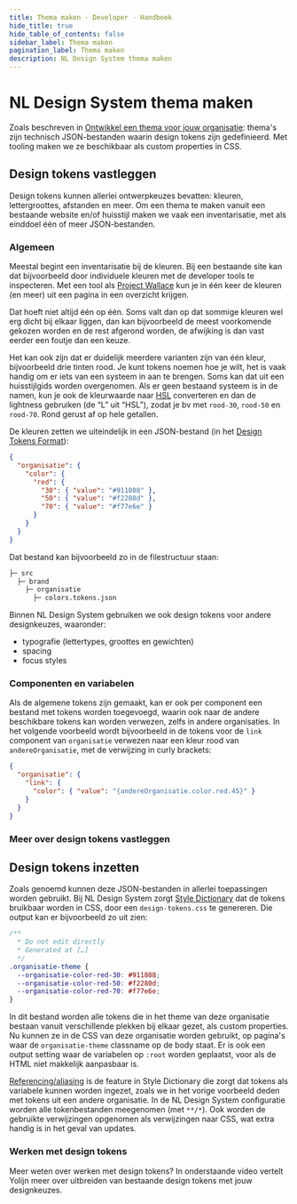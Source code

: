 ```yaml
---
title: Thema maken · Developer · Handboek
hide_title: true
hide_table_of_contents: false
sidebar_label: Thema maken
pagination_label: Thema maken
description: NL Design System thema maken
---
```



# NL Design System thema maken

Zoals beschreven in [Ontwikkel een thema voor jouw organisatie](/handboek/developer/aan-de-slag#ontwikkel-een-thema-voor-jouw-organisatie): thema's zijn technisch JSON-bestanden waarin design tokens zijn gedefinieerd. Met tooling maken we ze beschikbaar als custom properties in CSS.

## Design tokens vastleggen

Design tokens kunnen allerlei ontwerpkeuzes bevatten: kleuren, lettergroottes, afstanden en meer. Om een thema te maken vanuit een bestaande website en/of huisstijl maken we vaak een inventarisatie, met als einddoel één of meer JSON-bestanden.

### Algemeen

Meestal begint een inventarisatie bij de kleuren. Bij een bestaande site kan dat bijvoorbeeld door individuele kleuren met de developer tools te inspecteren. Met een tool als [Project Wallace](https://www.projectwallace.com/) kun je in één keer de kleuren (en meer) uit een pagina in een overzicht krijgen.

Dat hoeft niet altijd één op één. Soms valt dan op dat sommige kleuren wel erg dicht bij elkaar liggen, dan kan bijvoorbeeld de meest voorkomende gekozen worden en de rest afgerond worden, de afwijking is dan vast eerder een foutje dan een keuze.

Het kan ook zijn dat er duidelijk meerdere varianten zijn van één kleur, bijvoorbeeld drie tinten rood. Je kunt tokens noemen hoe je wilt, het is vaak handig om er iets van een systeem in aan te brengen. Soms kan dat uit een huisstijlgids worden overgenomen. Als er geen bestaand systeem is in de namen, kun je ook de kleurwaarde naar [HSL](https://hslpicker.com) converteren en dan de lightness gebruiken (de “L” uit “HSL”), zodat je bv met `rood-30`, `rood-50` en `rood-70`. Rond gerust af op hele getallen.

De kleuren zetten we uiteindelijk in een JSON-bestand (in het [Design Tokens Format](https://tr.designtokens.org/format/)):

```json title="colors.tokens.json"
{
  "organisatie": {
    "color": {
      "red": {
        "30": { "value": "#911808" },
        "50": { "value": "#f2280d" },
        "70": { "value": "#f77e6e" }
      }
    }
  }
}
```

Dat bestand kan bijvoorbeeld zo in de filestructuur staan:

```txt
├─ src
  ├─ brand
    ├─ organisatie
      ├─ colors.tokens.json
```

Binnen NL Design System gebruiken we ook design tokens voor andere designkeuzes, waaronder:

- typografie (lettertypes, groottes en gewichten)
- spacing
- focus styles

### Componenten en variabelen

Als de algemene tokens zijn gemaakt, kan er ook per component een bestand met tokens worden toegevoegd, waarin ook naar de andere beschikbare tokens kan worden verwezen, zelfs in andere organisaties. In het volgende voorbeeld wordt bijvoorbeeld in de tokens voor de `link` component van `organisatie` verwezen naar een kleur rood van `andereOrganisatie`, met de verwijzing in curly brackets:

```json title="link.tokens.json"
{
  "organisatie": {
    "link": {
      "color": { "value": "{andereOrganisatie.color.red.45}" }
    }
  }
}
```

### Meer over design tokens vastleggen

<VideoPlayer id="jSvjnU7oY5Y" title="Meer over design tokens vastleggen" />

## Design tokens inzetten

Zoals genoemd kunnen deze JSON-bestanden in allerlei toepassingen worden gebruikt. Bij NL Design System zorgt [Style Dictionary](https://styledictionary.com) dat de tokens bruikbaar worden in CSS, door een `design-tokens.css` te genereren. Die output kan er bijvoorbeeld zo uit zien:

```css title="dist/design-tokens.css"
/**
  * Do not edit directly
  * Generated at […]
  */
.organisatie-theme {
  --organisatie-color-red-30: #911808;
  --organisatie-color-red-50: #f2280d;
  --organisatie-color-red-70: #f77e6e;
}
```

In dit bestand worden alle tokens die in het theme van deze organisatie bestaan vanuit verschillende plekken bij elkaar gezet, als custom properties. Nu kunnen ze in de CSS van deze organisatie worden gebruikt, op pagina's waar de `organisatie-theme` classname op de body staat. Er is ook een output setting waar de variabelen op `:root` worden geplaatst, voor als de HTML niet makkelijk aanpasbaar is.

[Referencing/aliasing](https://github.com/amzn/style-dictionary/tree/main/examples/advanced/referencing_aliasing) is de feature in Style Dictionary die zorgt dat tokens als variabele kunnen worden ingezet, zoals we in het vorige voorbeeld deden met tokens uit een andere organisatie. In de NL Design System configuratie worden alle tokenbestanden meegenomen (met `**/*`). Ook worden de gebruikte verwijzingen opgenomen als verwijzingen naar CSS, wat extra handig is in het geval van updates.

### Werken met design tokens

Meer weten over werken met design tokens? In onderstaande video vertelt Yolijn meer over uitbreiden van bestaande design tokens met jouw designkeuzes.

<VideoPlayer id="-guAi7Lvl6g" title="Werken met design tokens" />
